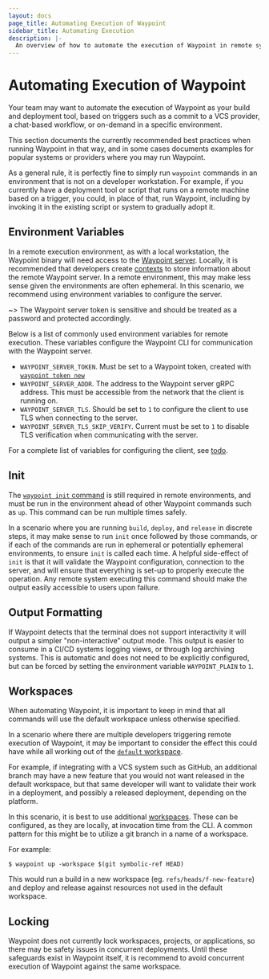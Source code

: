```yaml
---
layout: docs
page_title: Automating Execution of Waypoint
sidebar_title: Automating Execution
description: |-
  An overview of how to automate the execution of Waypoint in remote systems
---
```


# Automating Execution of Waypoint

Your team may want to automate the execution of Waypoint as your
build and deployment tool, based on triggers such as a commit to a VCS
provider, a chat-based workflow, or on-demand in a specific environment.

This section documents the currently recommended best practices when running
Waypoint in that way, and in some cases documents examples for popular
systems or providers where you may run Waypoint.

As a general rule, it is perfectly fine to simply run
`waypoint` commands in an environment that is not on a developer
workstation. For example, if you currently have a deployment tool
or script that runs on a remote machine based on a trigger, you could,
in place of that, run Waypoint, including by invoking it in
the existing script or system to gradually adopt it.

## Environment Variables

In a remote execution environment, as with a local workstation, the Waypoint
binary will need access to the [Waypoint server](#todo). Locally, it is recommended
that developers create [contexts](#todo) to store information about the remote
Waypoint server. In a remote environment, this may make less sense given the
environments are often ephemeral. In this scenario, we recommend using environment variables
to configure the server.

~> The Waypoint server token is sensitive and should be
treated as a password and protected accordingly.

Below is a list of commonly used environment variables for remote execution. These variables
configure the Waypoint CLI for communication with the Waypoint server.

- `WAYPOINT_SERVER_TOKEN`. Must be set to a Waypoint token, created with [`waypoint token new`](/commands/token-new)
- `WAYPOINT_SERVER_ADDR`. The address to the Waypoint server gRPC address. This must
  be accessible from the network that the client is running on.
- `WAYPOINT_SERVER_TLS`. Should be set to `1` to configure the client to use TLS when
  connecting to the server.
- `WAYPOINT_SERVER_TLS_SKIP_VERIFY`. Current must be set to `1` to disable TLS verification
  when communicating with the server.

For a complete list of variables for configuring the client, see [todo](#todo).

## Init

The [`waypoint init` command](/commands/init) is still required in remote environments, and must be
run in the environment ahead of other Waypoint commands such as `up`. This
command can be run multiple times safely.

In a scenario where you are running `build`, `deploy`, and `release` in discrete steps,
it may make sense to run `init` once followed by those commands, or if each of the commands
are run in ephemeral or potentially ephemeral environments, to ensure `init` is called
each time. A helpful side-effect of `init` is that it will validate the Waypoint
configuration, connection to the server, and will ensure that everything is set-up to
properly execute the operation. Any remote system executing this command should
make the output easily accessible to users upon failure.

## Output Formatting

If Waypoint detects that the terminal does not support interactivity it will output a
simpler "non-interactive" output mode. This output is easier to consume in
a CI/CD systems logging views, or through log archiving systems. This is automatic
and does not need to be explicitly configured, but can be forced by setting
the environment variable `WAYPOINT_PLAIN` to `1`.

## Workspaces

When automating Waypoint, it is important to keep in mind that
all commands will use the default workspace unless otherwise specified.

In a scenario where there are multiple developers triggering remote
execution of Waypoint, it may be important to consider the effect
this could have while all working out of the [`default` workspace](/docs/workspaces).

For example, if integrating with a VCS system such as GitHub, an additional
branch may have a new feature that you would not want released in the default
workspace, but that same developer will want to validate their work in a
deployment, and possibly a released deployment, depending on the platform.

In this scenario, it is best to use additional [workspaces](/docs/workspaces). These
can be configured, as they are locally, at invocation time from the CLI. A common
pattern for this might be to utilize a git branch in a name of a workspace.

For example:

```
$ waypoint up -workspace $(git symbolic-ref HEAD)
```

This would run a build in a new workspace (eg. `refs/heads/f-new-feature`) and
deploy and release against resources not used in the default workspace.

## Locking

Waypoint does not currently lock workspaces, projects, or applications,
so there may be safety issues in concurrent deployments. Until these
safeguards exist in Waypoint itself, it is recommend to avoid
concurrent execution of Waypoint against the same workspace.
